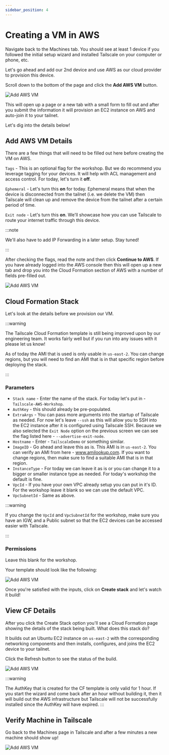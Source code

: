 ```yaml
---
sidebar_position: 4
---
```


# Creating a VM in AWS


Navigate back to the Machines tab. You should see at least 1 device if you followed the initial setup wizard and installed Tailscale on your computer or phone, etc.

Let's go ahead and add our 2nd device and use AWS as our cloud provider to provision this device.  

Scroll down to the bottom of the page and click the **Add AWS VM** button.

![Add AWS VM](/img/tailscale_add_aws-1.png)

This will open up a page or a new tab with a small form to fill out and after you submit the information it will provision an EC2 instance on AWS and auto-join it to your tailnet.

Let's dig into the details below!

## Add AWS VM Details

There are a few things that will need to be filled out here before creating the VM on AWS.

`Tags` - This is an optional flag for the workshop. But we do recommend you leverage tagging for  your devices. It will help with ACL management and access control. For today, let's turn it **off**.

`Ephemeral` - Let's turn this **on** for today. Ephemeral means that when the device is disconnected from the tailnet (i.e. we delete the VM) then Tailscale will clean up and remove the device
from the tailnet after a certain period of time.

`Exit node` - Let's turn this **on**. We'll showcase how you can use Tailscale to route your internet traffic through this device.

:::note

We'll also have to add IP Forwarding in a later setup. Stay tuned!

:::

After checking the flags, read the note and then click **Continue to AWS**. If you have already logged into the AWS console then this will open up a new tab and
drop you into the Cloud Formation section of AWS with a number of fields pre-filled out.

![Add AWS VM](/img/tailscale_aws_details-1.png)


## Cloud Formation Stack

Let's look at the details before we provision our VM.

:::warning

The Tailscale Cloud Formation template is still being improved upon by our engineering team. It works fairly well but if you run into any issues with it please let us know!

As of today the AMI that is used is only usable in `us-east-2`. You can change regions, but you will need to find an AMI that is in that specific region before deploying the stack.

:::

### Parameters

* `Stack name` - Enter the name of the stack. For today let's put in - `Tailscale-AWS-Workshop`.
* `AuthKey` - this should already be pre-populated.
* `ExtraArgs` - You can pass more arguments into the startup of Tailscale as needed. For now let's leave `--ssh` as this will allow you to SSH into the EC2 instance after it is configured using Tailscale SSH. Because we also selected the `Exit Node` option on the previous screen we can see the flag listed here - `--advertise-exit-node`.
* `Hostname` - Enter - `TailscaleDemo` or something similar.
* `ImageID` -  Go ahead and leave this as is. This AMI is in `us-east-2`. You can verify an AMI from here - www.amilookup.com. If you want to change regions, then make sure to find a suitable AMI that is in that region.
* `InstanceType` - For today we can leave it as is or you can change it to a bigger or smaller instance type as needed. For today's workshop the default is fine.
* `VpcId` - If you have your own VPC already setup you can put in it's ID. For the workshop leave it blank so we can use the default VPC.
* `VpcSubnetId` - Same as above.

:::warning

If you change the `VpcId` and `VpcSubnetId` for the workshop, make sure you have an IGW, and a Public subnet so that the EC2 devices can be accessed easier with Tailscale.

:::

### Permissions

Leave this blank for the workshop.

Your template should look like the following:

![Add AWS VM](/img/tailscale_aws_cf.png)

Once you're satisfied with the inputs, click on **Create stack** and let's watch it build!

## View CF Details

After you click the Create Stack option you'll see a Cloud Formation page showing the details of the stack being built. What does this stack do?

It builds out an Ubuntu EC2 instance on `us-east-2` with the corresponding networking components and then installs, configures, and joins the EC2 device to your tailnet.

Click the Refresh button to see the status of the build.

![Add AWS VM](/img/tailscale_cf_details.png)

:::warning

The AuthKey that is created for the CF template is only valid for 1 hour. If you start the wizard and come back after an hour without building it, then it will build out the AWS infrastructure but Tailscale will not be successfully installed since the AuthKey will have expired.
:::

## Verify Machine in Tailscale

Go back to the Machines page in Tailscale and after a few minutes a new machine should show up! 

![Add AWS VM](/img/tailscale_new_ec2.png)